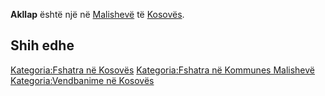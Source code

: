 {{Fshat në 
 | Emri                = Akllap
 | EmriAlt                = 
 | NAME_SHORT_FORM=      
 | NAME_GENERIC=      
 | NAME_SORT_NAME_RO=      AKLLAP
 | FULL_NAME_RO = Akllap
 | FULL_NAME_ND_RO=Akllap
 | SORT_NAME_RG=AKLLAP
 | FULL_NAME_RG=Akllap
 | FULL_NAME_ND_RG=Akllap
 | SRP_NAME_SHORT_FORM=      
 | SRP_NAME_GENERIC=      
 | SRP_NAME_SORT_NAME_RO=      
 | SRP_FULL_NAME_RO = 
 | SRP_FULL_NAME_ND_RO=
 | SRP_SORT_NAME_RG=
 | SRP_FULL_NAME_RG=
 | SRP_FULL_NAME_ND_RG=
 | Emri (Rasa dhanore) = 
 | Figura              = 
 | Shteti              = Kosovo
 | Komuna              = Malishevë
 | Kodi postar         = 
 | Sipërfaqja          = 

 | Popullsia           = 

 | Regj. i popullsisë  = 
 | Dend. e popullsisë  = 
 | Faqja zyrtare       = 
 <!--- Koordinatat ----> 
 | Gjerësia            = 42.540967
 | Gjatësia            = 21.240907
 | Lartësia            = 
}}
'''Akllap''' është një [[]] në [[Malishevë]] të [[Kosovës]].

<!-- == Gjeografia == -->
<!-- == Historia == -->
<!-- == Demografia == -->
== Shih edhe ==
{{Komuna Malishevë}}
{{Kosovo-Administrata-Cung}}

[[Kategoria:Fshatra në Kosovës]]
[[Kategoria:Fshatra në Kommunes Malishevë]]
[[Kategoria:Vendbanime në Kosovës]]